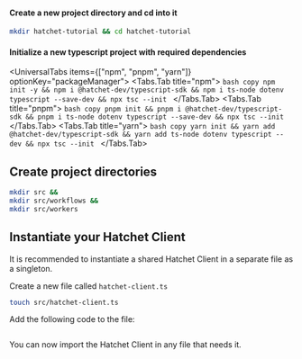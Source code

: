 
#### Create a new project directory and cd into it

```bash copy
mkdir hatchet-tutorial && cd hatchet-tutorial
```

#### Initialize a new typescript project with required dependencies

<UniversalTabs items={["npm", "pnpm", "yarn"]} optionKey="packageManager">
  <Tabs.Tab title="npm">
    ```bash copy npm init -y && npm i @hatchet-dev/typescript-sdk && npm i
    ts-node dotenv typescript --save-dev && npx tsc --init ```
  </Tabs.Tab>
  <Tabs.Tab title="pnpm">
    ```bash copy pnpm init && pnpm i @hatchet-dev/typescript-sdk && pnpm i
    ts-node dotenv typescript --save-dev && npx tsc --init ```
  </Tabs.Tab>
  <Tabs.Tab title="yarn">
    ```bash copy yarn init && yarn add @hatchet-dev/typescript-sdk && yarn add
    ts-node dotenv typescript --dev && npx tsc --init ```
  </Tabs.Tab>
</UniversalTabs>

## Create project directories

```bash copy
mkdir src &&
mkdir src/workflows &&
mkdir src/workers
```

## Instantiate your Hatchet Client

It is recommended to instantiate a shared Hatchet Client in a separate file as a singleton.

Create a new file called `hatchet-client.ts`

```bash copy
touch src/hatchet-client.ts
```

Add the following code to the file:

```typescript copy

```

You can now import the Hatchet Client in any file that needs it.

```typescript copy
```
